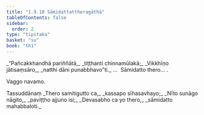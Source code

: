 ```yaml
---
title: "1.9.10 Sāmidattattheragāthā"
tableOfContents: false
sidebar:
  order: 2
type: "tipitaka"
basket: "su"
book: "th1"
---
```



<DynamicBreadcrumb />

<Division number="90" book="th1">

<Paragraph number="201" type="verses" book="th1">
_“Pañcakkhandhā pariññātā,_  
_tiṭṭhanti chinnamūlakā;_  
_Vikkhīṇo jātisaṃsāro,_  
_natthi dāni punabbhavo”ti._  


</Paragraph>
</Division>

<Paragraph number="202" type="center" book="th1">
…  Sāmidatto thero… .

  
Vaggo navamo.



</Paragraph>

<Paragraph number="203" type="center" book="th1">
Tassuddānaṃ


</Paragraph>

<Paragraph number="204" type="verses" book="th1">
_Thero samitigutto ca,_  
_kassapo sīhasavhayo;_  
_Nīto sunāgo nāgito,_  
_paviṭṭho ajjuno isi;_  
_Devasabho ca yo thero,_  
_sāmidatto mahabbaloti._
</Paragraph>
